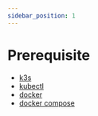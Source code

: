 ```yaml
---
sidebar_position: 1
---
```

# Prerequisite

- [k3s](https://docs.k3s.io/quick-start)
- [kubectl](https://kubernetes.io/docs/tasks/tools)
- [docker](https://docs.docker.com/get-docker/)
- [docker compose](https://docs.docker.com/compose/install/)
